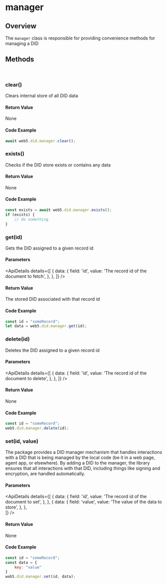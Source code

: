 
# manager

## Overview
The `manager` class is responsible for providing convenience methods for managing a DID

<Divider type="slash"/>

<section class="api-docs">

## Methods

<br/>

### clear()

Clears internal store of all DID data

#### Return Value

None

#### Code Example
```js
await web5.did.manager.clear();
```

<Divider type="slash"/>

### exists()

Checks if the DID store exists or contains any data

#### Return Value

None

#### Code Example
```js
const exists = await web5.did.manager.exists();
if (exists) {
    // do something
}
```

<Divider type="slash"/>

### get(id)

Gets the DID assigned to a given record id

#### Parameters

<ApiDetails
  details={[
    {
      data: {
        field: 'id',
        value: 'The record id of the document to fetch',
      },
    },
  ]}
/>

#### Return Value

The stored DID associated with that record id

#### Code Example
```js
const id = "someRecord";
let data = web5.did.manager.get(id);
```

<Divider type="slash"/>

### delete(id)

Deletes the DID assigned to a given record id

#### Parameters

<ApiDetails
  details={[
    {
      data: {
        field: 'id',
        value: 'The record id of the document to delete',
      },
    },
  ]}
/>

#### Return Value
None

#### Code Example
```js
const id = "someRecord";
web5.did.manager.delete(id);
```

<Divider type="slash"/>

### set(id, value)

The package provides a DID manager mechanism that handles interactions with a DID that is being managed by the local code (be it in a web page, agent app, or elsewhere). By adding a DID to the manager, the library ensures that all interactions with that DID, including things like signing and encryption, are handled automatically.

#### Parameters

<ApiDetails
  details={[
    {
      data: {
        field: 'id',
        value: 'The record id of the document to set',
      },
    },
    {
      data: {
        field: 'value',
        value: 'The value of the data to store',
      },
    },    
  ]}
/>

#### Return Value
None

#### Code Example

```js
const id = "someRecord";
const data = {
    key: "value"
}
web5.did.manager.set(id, data);
```

</section>